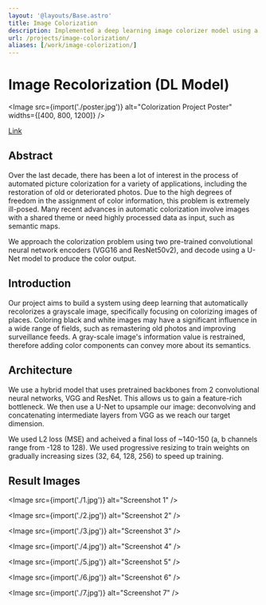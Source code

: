 ```yaml
---
layout: '@layouts/Base.astro'
title: Image Colorization
description: Implemented a deep learning image colorizer model using a hybrid Convolutional Neural Networks and UNets.
url: /projects/image-colorization/
aliases: [/work/image-colorization/]
---
```



# Image Recolorization (DL Model)

<Image
    src={import('./poster.jpg')}
    alt="Colorization Project Poster"
    widths={[400, 800, 1200]}
/>

[Link](https://github.com/jchen/colorizer)

## Abstract

Over the last decade, there has been a lot of interest in the process of automated picture colorization for a variety of applications, including the restoration of old or deteriorated photos. Due to the high degrees of freedom in the assignment of color information, this problem is extremely ill-posed. Many recent advances in automatic colorization involve images with a shared theme or need highly processed data as input, such as semantic maps.

We approach the colorization problem using two pre-trained convolutional neural network encoders (VGG16 and ResNet50v2), and decode using a U-Net model to produce the color output.

## Introduction

Our project aims to build a system using deep learning that automatically recolorizes a grayscale image, specifically focusing on colorizing images of places. Coloring black and white images may have a significant influence in a wide range of fields, such as remastering old photos and improving surveillance feeds. A gray-scale image's information value is restrained, therefore adding color components can convey more about its semantics.

## Architecture

We use a hybrid model that uses pretrained backbones from 2 convolutional neural networks, VGG and ResNet. This allows us to gain a feature-rich bottleneck. We then use a U-Net to upsample our image: deconvolving and concatenating intermediate layers from VGG as we reach our target dimension.

We used L2 loss (MSE) and acheived a final loss of ~140-150 (a, b channels range from -128 to 128). We used progressive resizing to train weights on gradually increasing sizes (32, 64, 128, 256) to speed up training.

## Result Images

<Image src={import('./1.jpg')} alt="Screenshot 1" />

<Image src={import('./2.jpg')} alt="Screenshot 2" />

<Image src={import('./3.jpg')} alt="Screenshot 3" />

<Image src={import('./4.jpg')} alt="Screenshot 4" />

<Image src={import('./5.jpg')} alt="Screenshot 5" />

<Image src={import('./6.jpg')} alt="Screenshot 6" />

<Image src={import('./7.jpg')} alt="Screenshot 7" />
